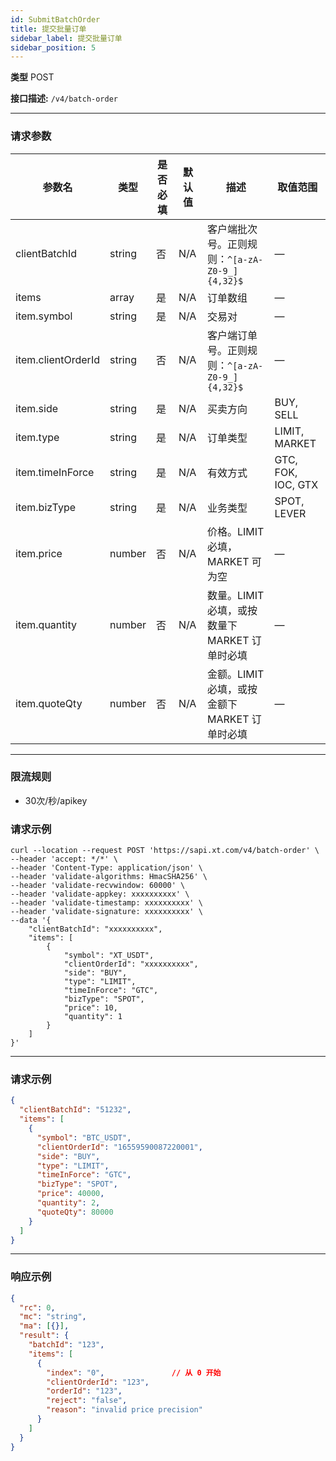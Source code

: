 ```yaml
---
id: SubmitBatchOrder
title: 提交批量订单
sidebar_label: 提交批量订单
sidebar_position: 5
---
```


**类型** POST

**接口描述:** `/v4/batch-order`

---

### 请求参数

| 参数名              | 类型   | 是否必填 | 默认值 | 描述                                                                 | 取值范围             |
|---------------------|--------|----------|--------|----------------------------------------------------------------------|----------------------|
| clientBatchId       | string | 否       | N/A    | 客户端批次号。正则规则：`^[a-zA-Z0-9_]{4,32}$`                        | —                    |
| items               | array  | 是       | N/A    | 订单数组                                                             | —                    |
| item.symbol         | string | 是       | N/A    | 交易对                                                               | —                    |
| item.clientOrderId  | string | 否       | N/A    | 客户端订单号。正则规则：`^[a-zA-Z0-9_]{4,32}$`                        | —                    |
| item.side           | string | 是       | N/A    | 买卖方向                                                             | BUY, SELL            |
| item.type           | string | 是       | N/A    | 订单类型                                                             | LIMIT, MARKET        |
| item.timeInForce    | string | 是       | N/A    | 有效方式                                                             | GTC, FOK, IOC, GTX   |
| item.bizType        | string | 是       | N/A    | 业务类型                                                             | SPOT, LEVER          |
| item.price          | number | 否       | N/A    | 价格。LIMIT 必填，MARKET 可为空                                      | —                    |
| item.quantity       | number | 否       | N/A    | 数量。LIMIT 必填，或按数量下 MARKET 订单时必填                       | —                    |
| item.quoteQty       | number | 否       | N/A    | 金额。LIMIT 必填，或按金额下 MARKET 订单时必填                       | —                    |

---

### 限流规则
- 30次/秒/apikey


### 请求示例

```
curl --location --request POST 'https://sapi.xt.com/v4/batch-order' \
--header 'accept: */*' \
--header 'Content-Type: application/json' \
--header 'validate-algorithms: HmacSHA256' \
--header 'validate-recvwindow: 60000' \
--header 'validate-appkey: xxxxxxxxxx' \
--header 'validate-timestamp: xxxxxxxxxx' \
--header 'validate-signature: xxxxxxxxxx' \
--data '{
    "clientBatchId": "xxxxxxxxxx",
    "items": [
        {
            "symbol": "XT_USDT",
            "clientOrderId": "xxxxxxxxxx",
            "side": "BUY",
            "type": "LIMIT",
            "timeInForce": "GTC",
            "bizType": "SPOT",
            "price": 10,
            "quantity": 1
        }
    ]
}'
```

---

### 请求示例

```json title="Request"
{
  "clientBatchId": "51232",
  "items": [
    {
      "symbol": "BTC_USDT",
      "clientOrderId": "16559590087220001",
      "side": "BUY",
      "type": "LIMIT",
      "timeInForce": "GTC",
      "bizType": "SPOT",
      "price": 40000,
      "quantity": 2,
      "quoteQty": 80000
    }
  ]
}
```

---

### 响应示例

```json title="Response"
{
  "rc": 0,
  "mc": "string",
  "ma": [{}],
  "result": {
    "batchId": "123",
    "items": [
      {
        "index": "0",               // 从 0 开始
        "clientOrderId": "123",
        "orderId": "123",
        "reject": "false",
        "reason": "invalid price precision"
      }
    ]
  }
}
